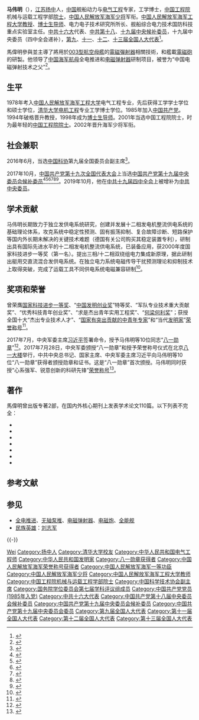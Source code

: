{{Distinguish|馬偉明 (設計師)}}

{{Infobox officeholder
|前缀尊称 = [[八一勋章_(2017年)|心系强军、锐意创新的科研先锋]]<br />[[立功奖章|一等功]]
|姓名 = 馬伟明
|后缀尊称  = [[中国工程院院士|院士]]
|图像     = 
|图像大小 = 
|图像说明 = 
|性别 = 男
|籍贯 = [[江苏省|江蘇]][[扬中市|揚中]]
|order = 
|office= [[中国共产党中央委员会|中国共产党中央委员会委员]]
|term_start = 2019年10月
|term_end = 
|alongside = [[乙晓光|乙晓光]]等[[中国共产党第十九届中央委员会委员列表|204人]]
|出生日期 = {{Birth date and age|1960|4|6}}
|出生地点 = {{CHN}}[[江蘇省|江蘇省]][[揚中縣|揚中縣]]
|逝世日期 = 
|逝世地点 = 
|居处  = {{CHN}}[[湖北省|湖北省]][[武漢市|武漢市]]
|政党 = {{CPC}}
|allegiance = {{PRC}}
|serviceyears = 1978年至今
|branch = {{PLA-Navy}}
|unit = [[海军工程大学|海军工程大学]]舰船综合电力技术实验室<br>[[海军工程大学|海军工程大学]]电力电子技术研究所
|rank = [[File:PLANF-0718-MG.png|22px]] [[中國人民解放軍海軍少將|海軍專業技術少將]]
|awards = [[八一勋章_(2017年)|八一勋章]]（2017年）<br />[[立功奖章|个人一等功]]2次（中央军委记功）<br />[[国家科学技术进步奖|国家科技进步一等奖]]<br />[[中国发明创业奖|中国发明创业奖]]特等奖<br />军队专业技术重大贡献奖<br />[[何梁何利基金|何梁何利奖]]<br />全国十大“杰出专业技术人才”<br />[[国家有突出贡献的中青年专家|国家有突出贡献的中青年专家]]
|职业 = 专业技术[[军官|军官]]、[[電氣工程師|電氣工程師]]、[[教授|教授]]
|父親     = 
|配偶     = 
|伴侣     =
|子女     = 
|亲属     = 
|国籍     = {{Flagicon|PRC}} [[中华人民共和国国籍法|中国]]
|政治理念 = [[中国特色社会主义|中国特色社会主义]]、“领先就领先美国”的[[中国梦|中国梦]]
|学历     = [[清華大學|清華大學]]工学[[博士|博士]]（[[電機|電機]]專業1996屆）<br />[[中国人民解放军海军工程大学|海軍工程學院]]工学[[碩士|碩士]]（船舶[[電氣工程|電氣工程]]專業1987屆）<br />[[中国人民解放军海军工程大学|海軍工程學院]]工学[[學士|學士]]（[[電氣工程|電氣工程]]專業1982屆）
|专业 = 船舶动力与[[電氣工程|電氣工程]]
|母校 = 揚中縣中學（现[[江苏省扬中高级中学|江苏省扬中高级中学]]）
|网站 = {{URL|https://www.cae.cn/cae/html/main/colys/31722097.html|中國工程院官網}}
|签名 = 
|脚注 = 
}}

'''马伟明'''（{{bd|1960年|4月6日|}}），[[江苏省|江苏]][[扬中市|扬中]]人，[[中华人民共和国|中国]]舰船动力与[[電機工程學|电气工程]]专家，工学博士，[[中国工程院|中国工程院]]机械与运载工程学部[[中国工程院院士|院士]]，[[中国人民解放军少将|中国人民解放军海军少将]]军衔。[[中国人民解放军海军工程大学|中国人民解放军海军工程大学]][[教授|教授]]、[[博士生导师|博士生导师]]、电力电子技术研究所所长、舰船综合电力技术国防科技重点实验室主任。[[中国共产党第十六次全国代表大会|中共十六大]]代表、[[中国共产党第十八届中央委员会候补委员列表|中共第十八]]、[[中国共产党第十九届中央委员会候补委员列表|十九届中央候补委员]]，十九届中央委员（四中全会递补），[[第九届全国人民代表大会代表名单|第九]]、[[第十一届全国人民代表大会代表名单|十一]]、[[第十二届全国人民代表大会代表名单|十二]]、[[第十三届全国人民代表大会代表名单|十三届]][[全国人民代表大会代表|全国人大代表]]<ref>{{cite news |title=全国人大代表信息-马伟明 |url = http://210.82.31.1:8084/delegate/viewDelegate.action?dbid=122723 |access-date=2013-04-05 |website = 全国人大网 |archive-url = https://web.archive.org/web/20160305222943/http://www.npc.gov.cn/delegate/viewDelegate.action?dbid=122723 |archive-date=2016-03-05 |dead-url=yes }}</ref>。

馬偉明參與並主導了將用於[[003型航空母艦|003型航空母艦]]的[[電磁彈射器|電磁彈射器]]相關技術，和艦載[[磁軌砲|電磁砲]]的研製。他领导了[[中國人民解放軍海軍航空母艦列表|中国海军航母]]全电推进和[[电磁弹射器|电磁弹射器]]研制项目，被誉为“中国电磁弹射技术之父”<ref>{{cite web |title=国产航母电磁弹射器曝光 歼15或用新技术升空 |url=http://news.takungpao.com/mainland/focus/2015-10/3219916.html|date=2015-10-19|website=大公网|access-date=2016-07-03|archive-date=2015-10-19|archive-url=https://web.archive.org/web/20151019121244/http://news.takungpao.com/mainland/focus/2015-10/3219916.html|dead-url=no}}</ref>。

== 生平 ==
1978年考入[[中国人民解放军海军工程大学|中国人民解放军海军工程大学]]电气工程专业，先后获得工学学士学位和硕士学位，[[清华大学|清华大学]][[电机工程|电机工程]]专业工学博士学位。1985年加入[[中国共产党|中国共产党]]。1994年破格晋升教授，1998年成为[[博士生导师|博士生导师]]。2001年当选中国工程院院士，时为最年轻的[[中国工程院院士|中国工程院院士]]。2002年晋升海军少将军衔。

== 社会兼职 ==
2016年6月，当选[[中国科学技术协会|中国科协]]第九届全国委员会副主席<ref>{{cite web |title=电磁弹射专家马伟明当选中国科协全委会副主席 |url = http://news.qq.com/a/20160603/024133.htm |date=2016-06-03 |website=腾讯网 |access-date=2016-07-03 |archive-date=2016-06-04 |archive-url = https://web.archive.org/web/20160604120338/http://news.qq.com/a/20160603/024133.htm |dead-url=no }}</ref>。

2017年10月，[[中国共产党第十九次全国代表大会|中国共产党第十九次全国代表大会]]上当选[[中国共产党第十九届中央委员会候补委员列表|中国共产党第十九届中央委员会候补委员]]<ref>{{cite news |title=中国共产党第十九届中央委员会候补委员名单（172名） |url=https://news.gmw.cn/2017-10/25/content_26593954.htm |accessdate=2021-08-18 |work=光明日报 |agency=光明网 |archive-date=2021-08-18 |archive-url=https://web.archive.org/web/20210818074600/https://news.gmw.cn/2017-10/25/content_26593954.htm |dead-url=no }}</ref><ref>{{cite news |title=十九届中央委员、候补委员、中央纪委委员名单 |url=http://news.cri.cn/20171024/f3e85cce-38bb-818d-ce36-bd4c66d0d4c6.html |accessdate=2021-08-18 |work=国际在线 |agency=国际在线 |archive-date=2021-08-18 |archive-url=https://web.archive.org/web/20210818074542/http://news.cri.cn/20171024/f3e85cce-38bb-818d-ce36-bd4c66d0d4c6.html |dead-url=no }}</ref><ref>{{cite news |title=十九大受权发布：中国共产党第十九届中央委员会候补委员名单 |url=http://www.xinhuanet.com//politics/19cpcnc/2017-10/24/c_1121848883.htm |accessdate=2021-08-18 |work=新华网 |agency=新华网 |archive-date=2018-12-09 |archive-url=https://web.archive.org/web/20181209124324/http://www.xinhuanet.com//politics/19cpcnc/2017-10/24/c_1121848883.htm |dead-url=no }}</ref><ref>{{cite news |title=中国共产党第十九届中央委员会候补委员名单 |url=http://guoqing.china.com.cn/zy/2018-03/01/content_50628437.htm |accessdate=2021-08-18 |work=中国网 |agency=中国网 |archive-date=2021-08-18 |archive-url=https://web.archive.org/web/20210818074045/http://guoqing.china.com.cn/zy/2018-03/01/content_50628437.htm |dead-url=no }}</ref><ref>{{cite news |title=中国共产党第十九届中央委员会候补委员名单 |url=http://www.gov.cn/guoqing/2017-10/24/content_5432328.htm |accessdate=2021-08-18 |work=中国政府网 |agency=中国政府网 |archive-date=2020-08-05 |archive-url=https://web.archive.org/web/20200805131505/http://www.gov.cn/guoqing/2017-10/24/content_5432328.htm |dead-url=no }}</ref><ref>{{cite news |title=中国共产党第十九届中央委员会候补委员名单 |url=https://china.huanqiu.com/article/9CaKrnK5yXI |accessdate=2021-08-18 |work=环球网 |agency=环球网 |archive-date=2021-08-18 |archive-url=https://web.archive.org/web/20210818074045/https://china.huanqiu.com/article/9CaKrnK5yXI |dead-url=no }}</ref>。2019年10月，他在[[中国共产党第十九届中央委员会第四次全体会议|中共十九届四中全会]]上被增补为[[中共中央委员|中共中央委员]]。

== 学术贡献 ==
马伟明长期致力于独立发供电系统研究，创建并发展十二相发电机整流供电系统的基础理论体系，攻克系统中稳定性预测、固有振荡抑制、复合故障诊断、短路保护等国内外长期未解决的关键技术难题（德国有关公司购买其稳定装置专利），研制出具有国际先进水平的十二相发电机整流供电系统，已装备应用，获2000年度国家科技进步一等奖（第一名）。提出三相/十二相双绕组电力集成新原理，据此研制出艇用交直流混合发供电系统。在独立电力系统电磁传导干扰预测理论和抑制技术上取得突破，完成了运载工具不同供电系统电磁兼容研制<ref>{{cite web |title=马伟明院士获奖感言批露中国海军全电推进、电磁弹射器研制 |url = http://www.guancha.cn/military-affairs/2014_01_25_202230.shtml |date=2014-01-25 |website=观察家网 |access-date=2016-07-03|archive-date=2016-07-03 |archive-url= https://web.archive.org/web/20160703124109/http://www.guancha.cn/military-affairs/2014_01_25_202230.shtml |dead-url=no }}</ref>。

== 奖项和荣誉 ==
曾荣膺[[国家科学技术进步奖|国家科技进步一等奖]]、“[[中国发明创业奖|中国发明创业奖]]”特等奖、“军队专业技术重大贡献奖”、“优秀科技青年创业奖”、“求是杰出青年实用工程奖”、“[[何梁何利基金|何梁何利奖]]”；获授全国十大“杰出专业技术人才”、“[[国家有突出贡献的中青年专家|国家有突出贡献的中青年专家]]”和“当代[[发明家|发明家]]”[[荣誉称号_(中华人民共和国)|荣誉称号]]<ref>{{cite web |title = “国宝级”技术少将马伟明：两获军委一等功 |url = http://news.qq.com/a/20111227/000529.htm|access-date=2011-12-27 |date=2011-12-27 |website=腾讯网 |archive-date=2016-08-29 |archive-url= https://web.archive.org/web/20160829005427/http://news.qq.com/a/20111227/000529.htm |dead-url=no }}</ref>。

2017年7月，中央军委主席[[习近平|习近平]]签署命令，授予马伟明等10位同志“[[八一勋章_(2017年)|八一勋章]]”<ref>{{cite web |title = 景海鹏、程开甲、王刚等10人被授予“八一勋章” |url = http://news.ifeng.com/a/20170728/51522244_0.shtml |date=2017-07-28 |website=凤凰网 |access-date=2017-07-28|archive-date=2017-07-28 |archive-url = https://web.archive.org/web/20170728172854/http://news.ifeng.com/a/20170728/51522244_0.shtml |dead-url=no }}</ref>。2017年7月28日，中央军委颁授“八一勋章”和授予荣誉称号仪式在北京[[八一大楼|八一大楼]]举行，中共中央总书记、国家主席、中央军委主席习近平向马伟明等10位“八一勋章”获得者颁授勋章和证书。这是“八一勋章”首次颁授。马伟明同时获授“心系强军、锐意创新的科研先锋”[[荣誉称号_(中国人民解放军)|荣誉称号]]<ref>{{cite web |title = 习近平向“八一勋章”获得者颁授勋章和证书 |url = http://news.ifeng.com/a/20170728/51524452_0.shtml |date=2017-07-28 |website=凤凰网 |access-date=2017-07-28 |archive-date=2017-07-28 |archive-url = https://web.archive.org/web/20170728145138/http://news.ifeng.com/a/20170728/51524452_0.shtml |dead-url=no }}</ref>。

== 著作 ==
馬偉明曾出版专著2部，在国内外核心期刊上发表学术论文110篇。以下列表不完全：
* {{cite journal |title = 电磁发射技术 |author1 =  馬偉明 |author2 =魯軍勇 |journal=國防科技大學學報 |year=2016 |volume= |issue=06 |pages=1-5 |url = http://gb.oversea.cnki.net/KCMS/detail/detail.aspx?filename=GFKJ201606001&dbcode=CJFD&dbname=CJFD2016 |publisher=[[中國人民解放軍國防科技大學|中國人民解放軍國防科技大學]] |institution = }}
*{{cite journal |title=电力电子在舰船电力系统中的典型应用 |authors=馬偉明 |journal=電工技術學報 |year=2011 |volume= |issue=05 |pages= |url=http://gb.oversea.cnki.net/KCMS/detail/detail.aspx?filename=DGJS201105002&dbcode=CJFD&dbname=CJFD2011 |publisher=中国电工技术学会 |institution= |access-date=2020-10-04 |archive-date=2020-10-09 |archive-url=https://web.archive.org/web/20201009013922/http://gb.oversea.cnki.net/KCMS/detail/detail.aspx?filename=DGJS201105002&dbcode=CJFD&dbname=CJFD2011 |dead-url=no }}
*{{cite journal |title = 新一代舰船动力平台综合电力系统 |authors =  馬偉明 |journal=[[兵器知識|兵器知識]] |year=2011 |volume= |issue=03 |pages=17-20 |url = http://gb.oversea.cnki.net/KCMS/detail/detail.aspx?filename=GFKJ201606001&dbcode=CJFD&dbname=CJFD2016 |publisher=[[中國兵工學會|中國兵工學會]] |institution = }}
*{{cite journal |title = 风力发电变流器发展现状与展望 |authors = 馬偉明、肖飛 |journal=[[中國工程科學|中國工程科學]] |year=2011 |volume= |issue=01 |pages= |url = http://gb.oversea.cnki.net/KCMS/detail/detail.aspx?filename=GCKX201101003&dbcode=CJFD&dbname=CJFD2011 |publisher=[[中國工程院|中國工程院]] |institution = }}
* {{cite journal |title=舰船动力发展的方向——综合电力系统 |authors=馬偉明 |journal=海軍工程大學學報 |year=2002 |volume= |issue=06 |pages=1-5 |url=http://www.cqvip.com/QK/91072A/200206/7236078.html |publisher=[[中國人民解放軍海軍工程大學|中國人民解放軍海軍工程大學]] |institution= |access-date=2020-10-04 |archive-date=2020-10-09 |archive-url=https://web.archive.org/web/20201009012650/http://www.cqvip.com/QK/91072A/200206/7236078.html |dead-url=no }}
*{{cite journal |title=交直流电力集成技术 |author=馬偉明 |journal=[[中國工程科學|中國工程科學]] |year=2002 |volume= |issue=12 |pages=53-59 |url=http://gb.oversea.cnki.net/KCMS/detail/detail.aspx?filename=GCKX200212010&dbcode=CJFD&dbname=cjfd2002 |publisher=[[中國工程院|中國工程院]] |institution= |access-date=2020-10-04 |archive-date=2020-10-09 |archive-url=https://web.archive.org/web/20201009101113/http://gb.oversea.cnki.net/KCMS/detail/detail.aspx?filename=GCKX200212010&dbcode=CJFD&dbname=cjfd2002 |dead-url=no }}
* {{cite journal |title=用于电机试验的多通道高速数据采集系统设计 |authors=趙文春、馬偉明、胡安 |journal=船電技術 |year=2001 |volume= |issue=01 |pages=1-5 |url=http://gb.oversea.cnki.net/KCMS/detail/detail.aspx?filename=CDJI200101000&dbcode=CJFD&dbname=cjfd2001 |publisher=武汉船用电力推进装置研究所、中国造船工程学会轮机学术委员会 |institution= |language=zh-CN |access-date=2020-10-04 |archive-date=2020-10-09 |archive-url=https://web.archive.org/web/20201009142148/http://gb.oversea.cnki.net/KCMS/detail/detail.aspx?filename=CDJI200101000&dbcode=CJFD&dbname=cjfd2001 |dead-url=no }}

== 参考文献 ==
{{Reflist}}

== 参见 ==
* [[全电推进|全电推进]]、[[无轴泵推|无轴泵推]]、[[电磁弹射器|电磁弹射器]]、[[电磁炮|电磁炮]]、[[全能舰|全能舰]]
* [[民族英雄|民族英雄]]：[[刘志军|刘志军]]

{{-}}
{{八一勋章(2017年)获得者}}
{{中国人民解放军海军}}
{{中国工程院机械与运载工程学部院士}}
{{国务院学位委员会第五届学科评议组/电气工程}}
{{国务院学位委员会第六届学科评议组/电气工程}}
{{国务院学位委员会第七届学科评议组/电气工程}}
{{何梁何利基金科学与技术成就奖获得者}}
{{Navboxes
| title  = 马伟明在[[中国科学技术协会|中国科学技术协会]]的职务
| list1  =
{{中国科学技术协会第八届全国委员会}}
{{中国科学技术协会第九届全国委员会}}
{{中国科学技术协会第十届全国委员会}}
}}

{{Authority control}}

{{DEFAULTSORT:Ma马}}
[[Category:马姓|Wei]]
[[Category:扬中人|Category:扬中人]]
[[Category:清华大学校友|Category:清华大学校友]]
[[Category:中华人民共和国电气工程师|Category:中华人民共和国电气工程师]]
[[Category:中华人民共和国发明家|Category:中华人民共和国发明家]]
[[Category:八一勋章获得者|Category:八一勋章获得者]]
[[Category:中国人民解放军海军荣誉称号获得者|Category:中国人民解放军海军荣誉称号获得者]]
[[Category:中国人民解放军海军一等功臣|Category:中国人民解放军海军一等功臣]]
[[Category:中国人民解放军海军少将|Category:中国人民解放军海军少将]]
[[Category:中国人民解放军海军工程大学教师|Category:中国人民解放军海军工程大学教师]]
[[Category:中国工程院机械与运载工程学部院士|Category:中国工程院机械与运载工程学部院士]]
[[Category:中国科学技术协会副主席|Category:中国科学技术协会副主席]]
[[Category:国务院学位委员会第七届学科评议组成员|Category:国务院学位委员会第七届学科评议组成员]]
[[Category:中国共产党党员_(1985年入党)|Category:中国共产党党员 (1985年入党)]]
[[Category:中共十六大代表|Category:中共十六大代表]]
[[Category:中国共产党第十八届中央委员会候补委员|Category:中国共产党第十八届中央委员会候补委员]]
[[Category:中国共产党第十九届中央委员会候补委员|Category:中国共产党第十九届中央委员会候补委员]]
[[Category:中国共产党第十九届中央委员会委员|Category:中国共产党第十九届中央委员会委员]]
[[Category:第九届全国人大代表|Category:第九届全国人大代表]]
[[Category:第十一届全国人大代表|Category:第十一届全国人大代表]]
[[Category:第十二届全国人大代表|Category:第十二届全国人大代表]]
[[Category:第十三届全国人大代表|Category:第十三届全国人大代表]]